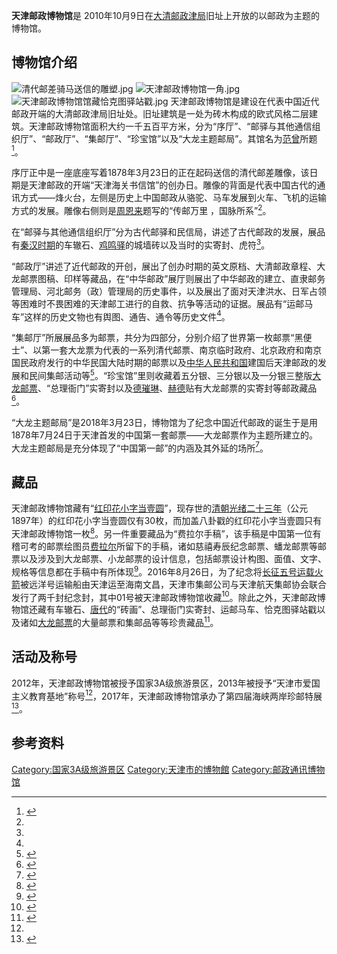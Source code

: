 {{Infobox museum
 |名称    = 天津邮政博物馆
 |其他名称= 
 |logo =
 |logosize =
 |logo_caption =
 |图像    = 大清邮政津局大楼.jpg
 |图像大小= 200px
 |图像说明= 
 |former_name    = [[大清邮政津局|大清邮政津局]]
 |established    = 2010年10月9日
 |dissolved    = 
 |location    = 天津市和平区解放北路109号
 |type    = 邮政博物馆
 |accreditation    = 
 |collections    = 邮政系列
 |collection_size    = 
 |visitors    = 
 |founder    = 
 |director    = 
 |president    = 
 |curator    = 
 |owner    = 
 |architect = 
 |publictransit    = 
 |website    = 
}}

'''天津邮政博物馆'''是 2010年10月9日在[[大清邮政津局|大清邮政津局]]旧址上开放的以邮政为主题的博物馆。

== 博物馆介绍 ==
[[File:清代邮差骑马送信的雕塑.jpg|thumb]]
[[File:天津邮政博物馆一角.jpg|thumb]]
[[File:天津邮政博物馆馆藏恰克图驿站戳.jpg|thumb]]
天津邮政博物馆是建设在代表中国近代邮政开端的大清邮政津局旧址处。旧址建筑是一处为砖木构成的欧式风格二层建筑。天津邮政博物馆面积大约一千五百平方米，分为“序厅”、“邮驿与其他通信组织厅”、“邮政厅”、“集邮厅”、“珍宝馆”以及“大龙主题邮局”。其馆名为[[范曾|范曾]]所题<ref>{{cite web |author1=田齐 |title=天津邮政博物馆开馆 曾为“大清邮政津局”旧址 |url=https://news.ifeng.com/mainland/detail_2010_10/10/2733358_0.shtml |website=凤凰网咨询 |accessdate=2019-07-09 |archive-date=2019-07-09 |archive-url=https://web.archive.org/web/20190709183328/https://news.ifeng.com/mainland/detail_2010_10/10/2733358_0.shtml |dead-url=no }}</ref>。

序厅正中是一座底座写着1878年3月23日的正在起码送信的清代邮差雕像，该日期是天津邮政的开端“天津海关书信馆”的创办日。雕像的背面是代表中国古代的通讯方式——烽火台，左侧是历史上中国邮政从骆驼、马车发展到火车、飞机的运输方式的发展。雕像右侧则是[[周恩来|周恩来]]题写的“传邮万里 ，国脉所系”<ref name="zoujin"/>。

在“邮驿与其他通信组织厅”分为古代邮驿和民信局，讲述了古代邮政的发展，展品有[[秦汉|秦汉时期]]的车辙石、[[鸡鸣驿|鸡鸣驿]]的城墙砖以及当时的实寄封、虎符<ref name="zoujin"/>。

“邮政厅”讲述了近代邮政的开创，展出了创办时期的英文原档、大清邮政章程、大龙邮票图稿、印样等藏品，在“中华邮政”展厅则展出了中华邮政的建立、直隶邮务管理局、河北邮务（政）管理局的历史事件，以及展出了面对天津洪水、日军占领等困难时不畏困难的天津邮工进行的自救、抗争等活动的证据。展品有“运邮马车”这样的历史文物也有舆图、通告、通令等历史文件<ref name="zoujin"/>。

“集邮厅”所展展品多为邮票，共分为四部分，分别介绍了世界第一枚邮票“黑便士”、以第一套大龙票为代表的一系列清代邮票、南京临时政府、北京政府和南京国民政府发行的中华民国大陆时期的邮票以及[[中华人民共和国|中华人民共和国]]建国后天津邮政的发展和民间集邮活动等<ref name="zoujin">{{cite journal |author1=王秉成 |title=中国近代邮政文化的摇篮——走进天津邮政博物馆 |journal=中国邮政 |date=2014 |issue=04 |pages=62-63}}</ref>。“珍宝馆”里则收藏着五分银、三分银以及一分银三整版[[大龙邮票|大龙邮票]]、“总理衙门”实寄封以及[[德璀琳|德璀琳]]、[[赫德|赫德]]贴有大龙邮票的实寄封等邮政藏品<ref name="diyi">{{cite web |author1=张珊珊 |author2=李聪琮 |title=走进天津邮政博物馆：领略邮政史上的“第一” |url=http://tj.people.com.cn/n2/2017/1009/c375366-30809382.html |website=人民网 |accessdate=2019-07-09 |archive-date=2017-10-11 |archive-url=https://web.archive.org/web/20171011103037/http://tj.people.com.cn/n2/2017/1009/c375366-30809382.html |dead-url=no }}</ref>。

“大龙主题邮局”是2018年3月23日，博物馆为了纪念中国近代邮政的诞生于是用1878年7月24日于天津首发的中国第一套邮票——大龙邮票作为主题所建立的。大龙主题邮局是充分体现了“中国第一邮”的内涵及其外延的场所<ref>{{cite web |author1=劉桂芳 |title=大龍主題郵局 在津開門迎客 |url=https://www.chinatimes.com/newspapers/20180409000130-260301?chdtv |website=中天电子报 |accessdate=2019-07-09}}</ref>。

== 藏品 ==

天津邮政博物馆藏有“[[紅印花加蓋暫作郵票|红印花小字当壹圆]]”，现存世的[[清朝|清朝]][[光绪|光绪二十三年]]（公元1897年）的红印花小字当壹圆仅有30枚，而加盖八卦戳的红印花小字当壹圆只有天津邮政博物馆一枚<ref>{{cite web |title=天津邮政博物馆 中国邮政行业的起点 |url=http://tj.sina.com.cn/travel/destination/2013-01-10/112010279.html |website=新浪天津 |accessdate=2019-07-09 |archive-date=2019-07-09 |archive-url=https://web.archive.org/web/20190709174822/http://tj.sina.com.cn/travel/destination/2013-01-10/112010279.html |dead-url=no }}</ref>。另一件重要藏品为“费拉尔手稿”，该手稿是中国第一位有稽可考的邮票绘图员[[费拉尔|费拉尔]]所留下的手稿，诸如慈禧寿辰纪念邮票、蟠龙邮票等邮票以及涉及到大龙邮票、小龙邮票的设计信息，包括邮票设计构图、面值、文字、规格等信息都在手稿中有所体现<ref>{{cite web |title=天津邮政博物馆 |url=http://www.beijingmuseum.gov.cn/art/2018/8/30/art_11061_387562.html |website=北京数字博物馆 |accessdate=2019-07-09 |archive-date=2019-07-09 |archive-url=https://web.archive.org/web/20190709174821/http://www.beijingmuseum.gov.cn/art/2018/8/30/art_11061_387562.html |dead-url=no }}</ref>。2016年8月26日，为了纪念将[[长征五号运载火箭|长征五号运载火箭]]被远洋号运输船由天津运至海南文昌，天津市集邮公司与天津航天集邮协会联合发行了两千封纪念封，其中01号被天津邮政博物馆收藏<ref>{{cite web |author1=钱进 |title=探秘天津航天邮局 |url=http://m.xinhuanet.com/tj/2019-04/23/c_1124402360.htm |website=新华网 |accessdate=2019-07-09 |archive-date=2019-07-09 |archive-url=https://web.archive.org/web/20190709174823/http://m.xinhuanet.com/tj/2019-04/23/c_1124402360.htm |dead-url=no }}</ref>。除此之外，天津邮政博物馆还藏有车辙石、[[唐代|唐代]]的“砖画”、总理衙门实寄封、运邮马车、恰克图驿站戳以及诸如[[大龙邮票|大龙邮票]]的大量邮票和集邮品等等珍贵藏品<ref>{{cite web |title=盘点我国的邮政和邮票博物馆 |url=http://collection.sina.com.cn/yjjj/20120523/165068806.shtml |website=新浪收藏 |accessdate=2019-07-09 |archive-date=2019-07-09 |archive-url=https://web.archive.org/web/20190709174821/http://collection.sina.com.cn/yjjj/20120523/165068806.shtml |dead-url=no }}</ref>。

== 活动及称号 ==
2012年，天津邮政博物馆被授予国家3A级旅游景区，2013年被授予“天津市爱国主义教育基地”称号<ref name="diyi"/>，2017年，天津邮政博物馆承办了第四届海峡两岸珍邮特展<ref>{{cite news |author1=米垚 |title=海峡两岸珍邮特展天津亮相 |url=http://www.xinhuanet.com//fortune/2017-09/15/c_1121671932.htm |accessdate=2019-07-09 |work=新华网 |agency=新华社 |date=2017年9月15日 |archive-date=2019-07-09 |archive-url=https://web.archive.org/web/20190709174822/http://www.xinhuanet.com//fortune/2017-09/15/c_1121671932.htm |dead-url=no }}</ref>。

== 参考资料 ==
{{reflist|2}}

{{天津市文化场馆}}
{{大中華地區郵政}}
[[Category:国家3A级旅游景区|Category:国家3A级旅游景区]]
[[Category:天津市的博物館|Category:天津市的博物館]]
[[Category:邮政通讯博物馆|Category:邮政通讯博物馆]]